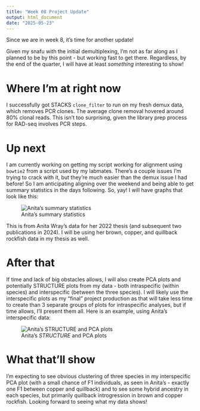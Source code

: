 ```yaml
---
title: "Week 08 Project Update"
output: html_document
date: "2025-05-23"
---
```


Since we are in week 8, it's time for another update!

Given my snafu with the initial demultiplexing, I'm not as far along as I planned to be by this point - but working fast to get there. Regardless, by the end of the quarter, I will have at least *something* interesting to show!

# Where I'm at right now

I successfully got STACKS `clone_filter` to run on my fresh demux data, which removes PCR clones. The average clone removal hovered around 80% clonal reads. This isn't too surprising, given the library prep process for RAD-seq involves PCR steps.

# Up next

I am currently working on getting my script working for alignment using `bowtie2` from a script used by my labmates. There's a couple issues I'm trying to crack with it, but they're much easier than the demux issue I had before! So I am anticipating aligning over the weekend and being able to get summary statistics in the days following. So, yay! I will have graphs that look like this:

![Anita's summary statistics](Raw_Summary_Statistics.png)

This is from Anita Wray's data for her 2022 thesis (and subsequent two publications in 2024). I will be using her brown, copper, and quillback rockfish data in my thesis as well.

# After that

If time and lack of big obstacles allows, I will also create PCA plots and potentially STRUCTURE plots from my data - both intraspecific (within species) and interspecific (between the three species). I will likely use the interspecific plots as my "final" project production as that will take less time to create than 3 separate groups of plots for intraspecific analyses, but if time allows, I'll present them all. Here is an example, using Anita's interspecific data:

![Anita's *STRUCTURE* and PCA plots](anita_interspecific_pca_structureplots.png)

# What that'll show

I'm expecting to see obvious clustering of three species in my interspecific PCA plot (with a small chance of F1 individuals, as seen in Anita's - exactly one F1 between copper and quillback) and to see some hybrid ancestry in each species, but primarily quillback introgression in brown and copper rockfish. Looking forward to seeing what my data shows!